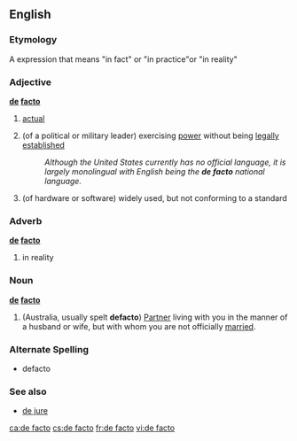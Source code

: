 {{see|defacto}}
{{wikipedia}}

==English==

===Etymology===
A {{L.}} expression that means "in fact" or "in practice"or "in reality"

===Adjective===
'''[[de]] [[facto]]'''

# [[actual]]
# {{cattag|politics|military}} (of a political or military leader) exercising [[power]] without being [[legally]] [[establish]]ed
#: ''Although the United States currently has no official language, it is largely monolingual with English being the '''de facto''' national language.''
# {{cattag|computing}} (of hardware or software) widely used, but not conforming to a standard

===Adverb===
'''[[de]] [[facto]]'''

# in reality

===Noun===
{{rfc-split}}
'''[[de]] [[facto]]'''

# {{rfv-sense}} (Australia, usually spelt '''defacto''') [[Partner]] living with you in the manner of a husband or wife, but with whom you are not officially [[married]].

===Alternate Spelling===
*defacto

===See also===
* [[de jure]]

[[ca:de facto]]
[[cs:de facto]]
[[fr:de facto]]
[[vi:de facto]]